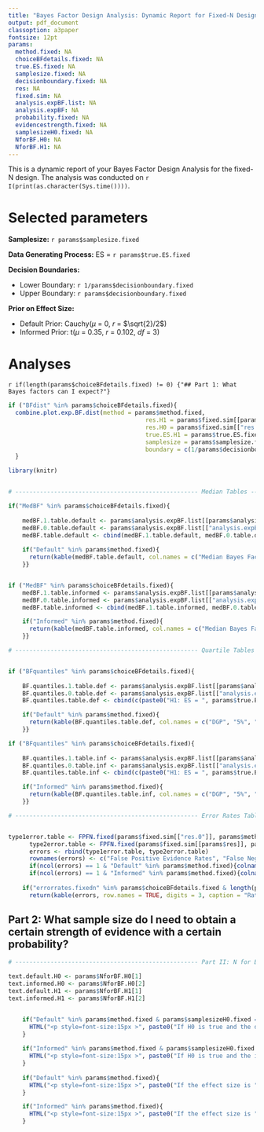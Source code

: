 ```yaml
---
title: "Bayes Factor Design Analysis: Dynamic Report for Fixed-N Design"
output: pdf_document
classoption: a3paper
fontsize: 12pt
params:
  method.fixed: NA
  choiceBFdetails.fixed: NA
  true.ES.fixed: NA
  samplesize.fixed: NA
  decisionboundary.fixed: NA
  res: NA
  fixed.sim: NA
  analysis.expBF.list: NA
  analysis.expBF: NA
  probability.fixed: NA
  evidencestrength.fixed: NA
  samplesizeH0.fixed: NA
  NforBF.H0: NA
  NforBF.H1: NA
---
```


This is a dynamic report of your Bayes Factor Design Analysis for the fixed-N design. The analysis was conducted on `r I(print(as.character(Sys.time())))`.

# Selected parameters

**Samplesize:** `r params$samplesize.fixed`

**Data Generating Process:** ES = `r params$true.ES.fixed`

**Decision Boundaries:**

* Lower Boundary: `r 1/params$decisionboundary.fixed`
* Upper Boundary: `r params$decisionboundary.fixed`

**Prior on Effect Size:**

* Default Prior: Cauchy($\mu$ = 0, $r$ = $\sqrt{2}/2$)
* Informed Prior: t($\mu$ = 0.35, $r$ = 0.102, $df$ = 3)

# Analyses

`r if(length(params$choiceBFdetails.fixed) != 0) {"## Part 1: What Bayes factors can I expect?"}`

```r

if ("BFdist" %in% params$choiceBFdetails.fixed){
  combine.plot.exp.BF.dist(method = params$method.fixed,
                                       res.H1 = params$fixed.sim[[params$res]],
                                       res.H0 = params$fixed.sim[["res.0"]],
                                       true.ES.H1 = params$true.ES.fixed,
                                       samplesize = params$samplesize.fixed,
                                       boundary = c(1/params$decisionboundary.fixed, params$decisionboundary.fixed))
  }
```

```r
library(knitr)


# ---------------------------------------------------- Median Tables ---------------------------------------------------------------

if("MedBF" %in% params$choiceBFdetails.fixed){
    
    medBF.1.table.default <- params$analysis.expBF.list[[params$analysis.expBF]]$df.default %>% filter(n == params$samplesize.fixed) %>% select(quant.50) %>% exp(.)
    medBF.0.table.default <- params$analysis.expBF.list[["analysis.expBF.0"]]$df.default %>% filter(n == params$samplesize.fixed) %>% select(quant.50) %>% exp(.)
    medBF.table.default <- cbind(medBF.1.table.default, medBF.0.table.default)
    
    if("Default" %in% params$method.fixed){
      return(kable(medBF.table.default, col.names = c("Median Bayes Factor (Default)", "Median Bayes Factor (Default, H0)"), digits = 2, caption = "Medians of the Bayes Factor Distribution for the Default Prior"))
    }}


if ("MedBF" %in% params$choiceBFdetails.fixed){
    medBF.1.table.informed <- params$analysis.expBF.list[[params$analysis.expBF]]$df.informed %>% filter(n == params$samplesize.fixed) %>% select(quant.50) %>% exp(.)
    medBF.0.table.informed <- params$analysis.expBF.list[["analysis.expBF.0"]]$df.informed %>% filter(n == params$samplesize.fixed) %>% select(quant.50) %>% exp(.)
    medBF.table.informed <- cbind(medBF.1.table.informed, medBF.0.table.informed)

    if("Informed" %in% params$method.fixed){
      return(kable(medBF.table.informed, col.names = c("Median Bayes Factor (Informed)", "Median Bayes Factor (Informed, H0)"), digits = 2, caption = "Medians of the Bayes Factor Distribution for the Informed Prior"))
    }}

# ---------------------------------------------------- Quartile Tables -------------------------------------------------------------


if ("BFquantiles" %in% params$choiceBFdetails.fixed){
    
    BF.quantiles.1.table.def <- params$analysis.expBF.list[[params$analysis.expBF]]$df.default %>% filter(n == params$samplesize.fixed) %>% select(quant.05, quant.25, quant.75, quant.95) %>% exp(.)
    BF.quantiles.0.table.def <- params$analysis.expBF.list[["analysis.expBF.0"]]$df.default %>% filter(n == params$samplesize.fixed) %>% select(quant.05, quant.25, quant.75, quant.95) %>% exp(.)
    BF.quantiles.table.def <- cbind(c(paste0("H1: ES = ", params$true.ES.fixed), "H0: ES = 0"),rbind(BF.quantiles.1.table.def, BF.quantiles.0.table.def))

    if("Default" %in% params$method.fixed){
      return(kable(BF.quantiles.table.def, col.names = c("DGP", "5%", "25%", "75%", "95%"), caption = "Quantiles of the Bayes Factor Distribution (Default Prior on Effect Size)", digits = 2))
    }}

if ("BFquantiles" %in% params$choiceBFdetails.fixed){
    
    BF.quantiles.1.table.inf <- params$analysis.expBF.list[[params$analysis.expBF]]$df.informed %>% filter(n == params$samplesize.fixed) %>% select(quant.05, quant.25, quant.75, quant.95) %>% exp(.)
    BF.quantiles.0.table.inf <- params$analysis.expBF.list[["analysis.expBF.0"]]$df.informed %>% filter(n == params$samplesize.fixed) %>% select(quant.05, quant.25, quant.75, quant.95) %>% exp(.)
    BF.quantiles.table.inf <- cbind(c(paste0("H1: ES = ", params$true.ES.fixed), "H0: ES = 0"),rbind(BF.quantiles.1.table.inf, BF.quantiles.0.table.inf))

    if("Informed" %in% params$method.fixed){
      return(kable(BF.quantiles.table.inf, col.names = c("DGP", "5%", "25%", "75%", "95%"), caption = "Quantiles of the Bayes Factor Distribution (Informed Prior on Effect Size)", digits = 2))
    }}

# ---------------------------------------------------- Error Rates Tables ----------------------------------------------------------


type1error.table <- FPFN.fixed(params$fixed.sim[["res.0"]], params$method.fixed, params$decisionboundary.fixed, params$samplesize.fixed, 1)
      type2error.table <- FPFN.fixed(params$fixed.sim[[params$res]], params$method.fixed, params$decisionboundary.fixed, params$samplesize.fixed, 2)
      errors <- rbind(type1error.table, type2error.table)
      rownames(errors) <- c("False Positive Evidence Rates", "False Negative Evidence Rates")
      if(ncol(errors) == 1 & "Default" %in% params$method.fixed){colnames(errors) <- "Default Prior on ES"}
      if(ncol(errors) == 1 & "Informed" %in% params$method.fixed){colnames(errors) <- "Informed Prior on ES"}
    
    if("errorrates.fixedn" %in% params$choiceBFdetails.fixed & length(params$method.fixed) != 0){  
      return(kable(errors, row.names = TRUE, digits = 3, caption = "Rates of Misleading Evidence", col.names = colnames(errors)))}
```

\newpage

## Part 2: What sample size do I need to obtain a certain strength of evidence with a certain probability?

``` r
# ---------------------------------------------------- Part II: N for BF -----------------------------------------------------------

text.default.H0 <- params$NforBF.H0[1]
text.informed.H0 <- params$NforBF.H0[2]
text.default.H1 <- params$NforBF.H1[1]
text.informed.H1 <- params$NforBF.H1[2]


    if("Default" %in% params$method.fixed & params$samplesizeH0.fixed == TRUE){
      HTML("<p style=font-size:15px >", paste0("If H0 is true and the default prior on effect size is used for analyses, ", text.default.H0, "</p>"))
    }
    
    if("Informed" %in% params$method.fixed & params$samplesizeH0.fixed == TRUE){
      HTML("<p style=font-size:15px >", paste0("If H0 is true and the informed prior on effect size is used for analyses, ", text.informed.H0, "</p>"))
    }
    
    if("Default" %in% params$method.fixed){
      HTML("<p style=font-size:15px >", paste0("If the effect size is ", params$true.ES.fixed, " and the default prior on effect size is used for analyses, ", text.default.H1, "</p>"))
    }

    if("Informed" %in% params$method.fixed){
      HTML("<p style=font-size:15px >", paste0("If the effect size is ", params$true.ES.fixed, " and the informed prior on effect size is used for analyses, ", text.informed.H1, "</p>"))
    }

```

